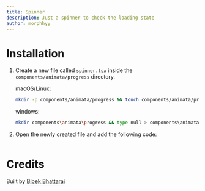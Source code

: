 ```yaml
---
title: Spinner
description: Just a spinner to check the loading state
author: morphhyy
---
```


<ComponentPreview name="progress-spinner--docs" />

# Installation

1. Create a new file called `spinner.tsx` inside the `components/animata/progress` directory.

   macOS/Linux:

   ```bash
   mkdir -p components/animata/progress && touch components/animata/progress/spinner.tsx
   ```

   windows:

   ```bash
   mkdir components\animata\progress && type null > components\animata\progress\spinner.tsx
   ```

2. Open the newly created file and add the following code:

```jsx file=<rootDir>/animata/progress/spinner.tsx

```

# Credits

Built by [Bibek Bhattarai](https://github.com/morphhyy)
